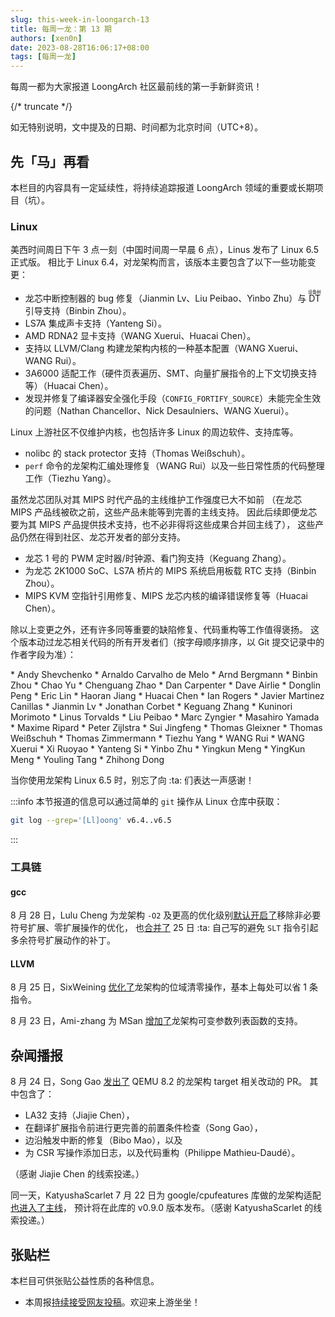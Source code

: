 ```yaml
---
slug: this-week-in-loongarch-13
title: 每周一龙：第 13 期
authors: [xen0n]
date: 2023-08-28T16:06:17+08:00
tags: [每周一龙]
---
```


每周一都为大家报道 LoongArch 社区最前线的第一手新鲜资讯！

{/* truncate */}

如无特别说明，文中提及的日期、时间都为北京时间（UTC+8）。

## 先「马」再看

本栏目的内容具有一定延续性，将持续追踪报道 LoongArch 领域的重要或长期项目（坑）。

### Linux

美西时间周日下午 3 点一刻（中国时间周一早晨 6 点），Linus 发布了 Linux 6.5 正式版。
相比于 Linux 6.4，对龙架构而言，该版本主要包含了以下一些功能变更：

* 龙芯中断控制器的 bug 修复（Jianmin Lv、Liu Peibao、Yinbo Zhu）与 <ruby>DT<rt>设备树</rt></ruby> 引导支持（Binbin Zhou）。
* LS7A 集成声卡支持（Yanteng Si）。
* AMD RDNA2 显卡支持（WANG Xuerui、Huacai Chen）。
* 支持以 LLVM/Clang 构建龙架构内核的一种基本配置（WANG Xuerui、WANG Rui）。
* 3A6000 适配工作（硬件页表遍历、SMT、向量扩展指令的上下文切换支持等）（Huacai Chen）。
* 发现并修复了编译器安全强化手段（`CONFIG_FORTIFY_SOURCE`）未能完全生效的问题（Nathan Chancellor、Nick Desaulniers、WANG Xuerui）。

Linux 上游社区不仅维护内核，也包括许多 Linux 的周边软件、支持库等。

* nolibc 的 stack protector 支持（Thomas Weißschuh）。
* `perf` 命令的龙架构汇编处理修复（WANG Rui）以及一些日常性质的代码整理工作（Tiezhu Yang）。

虽然龙芯团队对其 MIPS 时代产品的主线维护工作强度已大不如前
（在龙芯 MIPS 产品线被砍之前，这些产品未能等到完善的主线支持。
因此后续即便龙芯要为其 MIPS 产品提供技术支持，也不必非得将这些成果合并回主线了），
这些产品仍然在得到社区、龙芯开发者的部分支持。

* 龙芯 1 号的 PWM 定时器/时钟源、看门狗支持（Keguang Zhang）。
* 为龙芯 2K1000 SoC、LS7A 桥片的 MIPS 系统启用板载 RTC 支持（Binbin Zhou）。
* MIPS KVM 空指针引用修复、MIPS 龙芯内核的编译错误修复等（Huacai Chen）。

除以上变更之外，还有许多同等重要的缺陷修复、代码重构等工作值得褒扬。
这个版本动过龙芯相关代码的所有开发者们（按字母顺序排序，以 Git 提交记录中的作者字段为准）：


<ColumnedList columns={3}>
* Andy Shevchenko
* Arnaldo Carvalho de Melo
* Arnd Bergmann
* Binbin Zhou
* Chao Yu
* Chenguang Zhao
* Dan Carpenter
* Dave Airlie
* Donglin Peng
* Eric Lin
* Haoran Jiang
* Huacai Chen
* Ian Rogers
* Javier Martinez Canillas
* Jianmin Lv
* Jonathan Corbet
* Keguang Zhang
* Kuninori Morimoto
* Linus Torvalds
* Liu Peibao
* Marc Zyngier
* Masahiro Yamada
* Maxime Ripard
* Peter Zijlstra
* Sui Jingfeng
* Thomas Gleixner
* Thomas Weißschuh
* Thomas Zimmermann
* Tiezhu Yang
* WANG Rui
* WANG Xuerui
* Xi Ruoyao
* Yanteng Si
* Yinbo Zhu
* Yingkun Meng
* YingKun Meng
* Youling Tang
* Zhihong Dong
</ColumnedList>

当你使用龙架构 Linux 6.5 时，别忘了向 :ta: 们表达一声感谢！

:::info
本节报道的信息可以通过简单的 `git` 操作从 Linux 仓库中获取：

```sh
git log --grep='[Ll]oong' v6.4..v6.5
```

:::

### 工具链

#### gcc

8 月 28 日，Lulu Cheng 为龙架构 `-O2` 及更高的优化级别[默认开启了](https://gcc.gnu.org/pipermail/gcc-patches/2023-August/628538.html)移除非必要符号扩展、零扩展操作的优化，
也[合并了](https://gcc.gnu.org/pipermail/gcc-patches/2023-August/628534.html)
25 日 :ta: 自己写的避免 `SLT` 指令引起多余符号扩展动作的补丁。

#### LLVM

8 月 25 日，SixWeining [优化了](https://reviews.llvm.org/D158832)龙架构的位域清零操作，基本上每处可以省 1 条指令。

8 月 23 日，Ami-zhang 为 MSan [增加了](https://reviews.llvm.org/D158587)龙架构可变参数列表函数的支持。

## 杂闻播报

8 月 24 日，Song Gao [发出了](https://patchew.org/QEMU/20230824092409.1492470-1-gaosong@loongson.cn/)
QEMU 8.2 的龙架构 target 相关改动的 PR。
其中包含了：

* LA32 支持（Jiajie Chen），
* 在翻译扩展指令前进行更完善的前置条件检查（Song Gao），
* 边沿触发中断的修复（Bibo Mao），以及
* 为 CSR 写操作添加日志，以及代码重构（Philippe Mathieu-Daudé）。

（感谢 Jiajie Chen 的线索投递。）

同一天，KatyushaScarlet 7 月 22 日为 google/cpufeatures 库做的龙架构适配[也进入了主线](https://github.com/google/cpu_features/pull/314)，
预计将在此库的 v0.9.0 版本发布。（感谢 KatyushaScarlet 的线索投递。）

## 张贴栏

本栏目可供张贴公益性质的各种信息。

* 本周报[持续接受网友投稿][call-for-submissions]。欢迎来上游坐坐！

[call-for-submissions]: https://github.com/loongson-community/areweloongyet/issues/16
